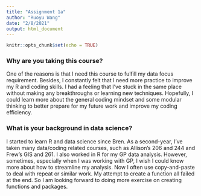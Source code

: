 ```yaml
---
title: "Assignment 1a"
author: "Ruoyu Wang"
date: "2/8/2021"
output: html_document
---
```


```r
knitr::opts_chunk$set(echo = TRUE)
```

### Why are you taking this course?

One of the reasons is that I need this course to fulfill my data focus requirement. Besides, I constantly felt that I need more practice to improve my R and coding skills. I had a feeling that I've stuck in the same place without making any breakthroughs or learning new techniques. Hopefully, I could learn more about the general coding mindset and some modular thinking to better prepare for my future work and improve my coding efficiency.

### What is your background in data science?

I started to learn R and data science since Bren. As a second-year, I've taken many data/coding related courses, such as Allison's 206 and 244 and Frew's GIS and 261. I also worked in R for my GP data analysis. However, sometimes, especially when I was working with GP, I wish I could know more about how to streamline my analysis. Now I often use copy-and-paste to deal with repeat or similar work. My attempt to create a function all failed at the end. So I am looking forward to doing more exercise on creating functions and packages.